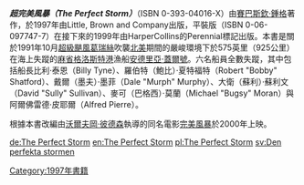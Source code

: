 {{dablink|本條目是關於取名為'''超完美風暴'''的書籍，實際的風暴請參閱[[超級颶風葛瑞絲|超級颶風葛瑞絲]]；改編自本書的電影請參閱[[完美風暴|完美風暴]]}}


'''''超完美風暴（The Perfect Storm）'''''（ISBN 0-393-04016-X）由[[賽巴斯欽·鍾格|賽巴斯欽·鍾格]]著作，於1997年由Little, Brown and Company出版，平裝版（ISBN 0-06-097747-7）在接下來的1999年由HarperCollins的Perennial標記出版。本書是關於1991年10月[[超級颶風葛瑞絲|超級颶風葛瑞絲]]吹襲[[北美|北美]]期間的嚴峻環境下於575英里（925公里）在海上失蹤的[[麻省|麻省]][[格洛斯特_(麻省)|格洛斯特港]]漁船[[安德里亞·蓋爾號|安德里亞·蓋爾號]]。六名船員全數失蹤，其中包括船長比利·泰恩（Billy Tyne）、羅伯特（鮑比）·夏特福特（Robert "Bobby" Shatford）、戴爾（墨夫）·墨菲（Dale "Murph" Murphy）、大衛（蘇利）·蘇利文（David "Sully" Sullivan）、麥可（巴格西）·莫蘭（Michael "Bugsy" Moran）與阿爾佛雷德·皮耶爾（Alfred Pierre）。

根據本書改編由[[沃爾夫岡·彼德森|沃爾夫岡·彼德森]]執導的同名電影[[完美風暴|完美風暴]]於2000年上映。
{{weather-stub}}

[[Category:1997年書籍|Category:1997年書籍]]

[[de:The_Perfect_Storm|de:The Perfect Storm]]
[[en:The_Perfect_Storm|en:The Perfect Storm]]
[[pl:The_Perfect_Storm|pl:The Perfect Storm]]
[[sv:Den_perfekta_stormen|sv:Den perfekta stormen]]